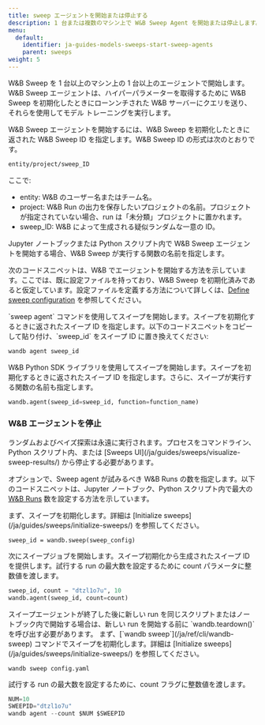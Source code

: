 ```yaml
---
title: sweep エージェントを開始または停止する
description: 1 台または複数のマシン上で W&B Sweep Agent を開始または停止します。
menu:
  default:
    identifier: ja-guides-models-sweeps-start-sweep-agents
    parent: sweeps
weight: 5
---
```


W&B Sweep を 1 台以上のマシン上の 1 台以上のエージェントで開始します。W&B Sweep エージェントは、ハイパーパラメーターを取得するために W&B Sweep を初期化したときにローンンチされた W&B サーバーにクエリを送り、それらを使用してモデル トレーニングを実行します。

W&B Sweep エージェントを開始するには、W&B Sweep を初期化したときに返された W&B Sweep ID を指定します。W&B Sweep ID の形式は次のとおりです。

```bash
entity/project/sweep_ID
```

ここで:

* entity: W&B のユーザー名またはチーム名。
* project: W&B Run の出力を保存したいプロジェクトの名前。プロジェクトが指定されていない場合、run は「未分類」プロジェクトに置かれます。
* sweep_ID: W&B によって生成される疑似ランダムな一意の ID。

Jupyter ノートブックまたは Python スクリプト内で W&B Sweep エージェントを開始する場合、W&B Sweep が実行する関数の名前を指定します。

次のコードスニペットは、W&B でエージェントを開始する方法を示しています。ここでは、既に設定ファイルを持っており、W&B Sweep を初期化済みであると仮定しています。設定ファイルを定義する方法について詳しくは、[Define sweep configuration](/ja/guides/sweeps/define-sweep-configuration/) を参照してください。

<Tabs>
<Tab title="CLI">
`sweep agent` コマンドを使用してスイープを開始します。スイープを初期化するときに返されたスイープ ID を指定します。以下のコードスニペットをコピーして貼り付け、`sweep_id` をスイープ ID に置き換えてください:

```bash
wandb agent sweep_id
```
</Tab>
<Tab title="Python script or notebook">
W&B Python SDK ライブラリを使用してスイープを開始します。スイープを初期化するときに返されたスイープ ID を指定します。さらに、スイープが実行する関数の名前も指定します。

```python
wandb.agent(sweep_id=sweep_id, function=function_name)
```
</Tab>
</Tabs>

### W&B エージェントを停止

<Warning>
ランダムおよびベイズ探索は永遠に実行されます。プロセスをコマンドライン、Python スクリプト内、または [Sweeps UI](/ja/guides/sweeps/visualize-sweep-results/) から停止する必要があります。
</Warning>

オプションで、Sweep agent が試みるべき W&B Runs の数を指定します。以下のコードスニペットは、Jupyter ノートブック、Python スクリプト内で最大の [W&B Runs](/ja/ref/python/run) 数を設定する方法を示しています。

<Tabs>
<Tab title="Python script or notebook">
まず、スイープを初期化します。詳細は [Initialize sweeps](/ja/guides/sweeps/initialize-sweeps/) を参照してください。

```
sweep_id = wandb.sweep(sweep_config)
```

次にスイープジョブを開始します。スイープ初期化から生成されたスイープ ID を提供します。試行する run の最大数を設定するために count パラメータに整数値を渡します。

```python
sweep_id, count = "dtzl1o7u", 10
wandb.agent(sweep_id, count=count)
```

<Warning>
スイープエージェントが終了した後に新しい run を同じスクリプトまたはノートブック内で開始する場合は、新しい run を開始する前に `wandb.teardown()` を呼び出す必要があります。
</Warning>
</Tab>
<Tab title="CLI">
まず、[`wandb sweep`](/ja/ref/cli/wandb-sweep) コマンドでスイープを初期化します。詳細は [Initialize sweeps](/ja/guides/sweeps/initialize-sweeps/) を参照してください。

```
wandb sweep config.yaml
```

試行する run の最大数を設定するために、count フラグに整数値を渡します。

```python
NUM=10
SWEEPID="dtzl1o7u"
wandb agent --count $NUM $SWEEPID
```
</Tab>
</Tabs>